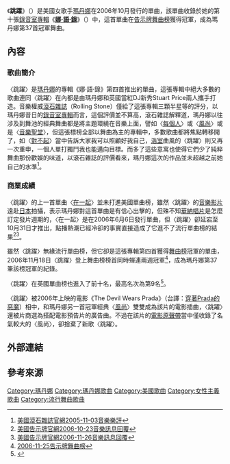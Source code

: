 {{noteTA
|2=zh-cn:麦当娜; zh-hk:麥當娜; zh-tw:瑪丹娜;
|G1=Show
}}
{{Infobox single
| Name = 跳躍<br />Jump
| Cover = 
| Artist = [[瑪丹娜|瑪丹娜]]
| from Album = [[娜語錄|娜語錄]]
| Format = [[CD|CD]], [[數位音樂下載|數位音樂下載]]
| Released = 2006年10月31日
| B-side = "History"
| Recorded = 2005
| Genre = [[流行舞曲|流行舞曲]]
| Length = 3:59
| Label = [[華納兄弟|華納兄弟]]
| Writer = {{flat list|
* Madonna
* Stuart Price
* Joe Henry}}
| Producer = {{flat list|
* Madonna
* Stuart Price}}
| Last single = "[[Get_Together_(瑪丹娜歌曲)|Get Together]]"<br />(2006)
| This single = "'''Jump'''"<br />(2006)
| Next single = "[[Hey_You_(Madonna_song)|Hey You]]"<br />(2007)
}}
《'''跳躍'''》（{{lang-en|'''Jump'''}}）是美國女歌手[[瑪丹娜|瑪丹娜]]在2006年10月發行的單曲，該單曲收錄於她的第十張[[錄音室專輯|錄音室專輯]]《'''[[舞池上的自白|娜‧語‧錄]]'''》（{{lang-en|'''Confessions on a Dance Floor'''}}）中，這首單曲在[[告示牌舞曲排行榜|告示牌舞曲榜]]獲得冠軍，成為瑪丹娜第37首冠軍舞曲。

== 內容 ==
=== 歌曲簡介 ===
〈跳躍〉是[[瑪丹娜|瑪丹娜]]的專輯《娜‧語‧錄》第四首推出的單曲，這張專輯中絕大多數的歌曲連同〈跳躍〉在內都是由瑪丹娜和英國當紅DJ新秀Stuart Price兩人攜手打造。音樂權威[[滾石雜誌|滾石雜誌]]（Rolling Stone）僅給了這張專輯三顆半星等的評分，以瑪丹娜昔日的[[錄音室專輯|錄音室專輯]]而言，這個評價並不算高，滾石雜誌解釋道，瑪丹娜以往涉及到舞池的經典舞曲都是將主題環繞在音樂上面，譬如〈[[Everybody_(麥當娜歌曲)|每個人]]〉或〈[[Vogue_(歌曲)|風尚]]〉或是〈[[Music_(麥當娜歌曲)|音樂聖堂]]〉，但這張標榜全部以舞曲為主的專輯中，多數歌曲都將焦點轉移開了，如〈[[Sorry_(麥當娜歌曲)|對不起]]〉當中告訴大家我可以照顧好我自己，[[浩室|浩室]]曲風的〈跳躍〉則又再一次重申，一個人單打獨鬥我也能邁向目標。而多了這些意寓也使得它們少了純粹舞曲那份歡娛的味道，以滾石雜誌的評價看來，瑪丹娜這次的作品並未超越之前她自己的水準<ref>[http://www.rollingstone.com/music/albumreviews/confessions-on-a-dance-floor-20051103 美國滾石雜誌官網2005-11-03音樂樂評]</ref>。

=== 商業成績 ===
〈跳躍〉的上一首單曲〈[[Get_Together_(瑪丹娜歌曲)|在一起]]〉並未打進美國單曲榜，雖然〈跳躍〉的[[音樂影片|音樂影片]]遠赴[[日本|日本]]拍攝，表示瑪丹娜對這首單曲是有信心出擊的，但殊不知[[華納唱片|華納唱片]]是怎麼訂定發片週期的，〈在一起〉是在2006年6月6日發行單曲，但〈跳躍〉卻延宕至10月31日才推出，點播熱潮已經冷卻的事實直接造成了它進不了流行單曲榜的結果<ref>[http://www.billboard.com/articles/news/56880/ask-billboard 美國告示牌官網2006-10-23音樂訊息回覆]</ref><ref>[http://www.billboard.com/articles/news/56583/ask-billboard 美國告示牌官網2006-11-26音樂訊息回覆]</ref>。

雖然〈跳躍〉無緣流行單曲榜，但它卻是這張專輯第四首獲得[[告示牌舞曲排行榜|舞曲榜]]冠軍的單曲，2006年11月18日〈跳躍〉登上舞曲榜榜首同時蟬連兩週冠軍<ref>[http://www.billboard.com/charts/dance-club-play-songs/2006-11-25 2006-11-25告示牌舞曲榜]</ref>，成為瑪丹娜第37筆該榜冠軍的紀錄。

〈跳躍〉在英國單曲榜也進入了前十名，最高名次為第9名<ref>{{Cite web |url=http://www.officialcharts.com/Artist/28948/MADONNA/ |title=英國官方排行榜瑪丹娜資料庫 |accessdate=2015-03-14 |archive-date=2018-03-18 |archive-url=https://web.archive.org/web/20180318212925/http://www.officialcharts.com/artist/28948/madonna/ |dead-url=no }}</ref>。

〈跳躍〉被2006年上映的電影《The Devil Wears Prada》（台譯：[[穿著Prada的惡魔|穿著Prada的惡魔]]）相中，和瑪丹娜另一首冠軍經典〈[[Vogue_(歌曲)|風尚]]〉雙雙成為該片的電影插曲，〈跳躍〉還被片商選為搭配電影預告片的廣告曲。不過在該片的[[電影原聲帶|電影原聲帶]]當中僅收錄了名氣較大的〈風尚〉，卻捨棄了新歌〈跳躍〉。

== 外部連結 ==
{{瑪丹娜}}
{{瑪丹娜歌曲}}
== 參考來源 ==
{{reflist|2}}
{{DEFAULTSORT:Jump}}
[[Category:瑪丹娜|Category:瑪丹娜]]
[[Category:瑪丹娜歌曲|Category:瑪丹娜歌曲]]
[[Category:美國歌曲|Category:美國歌曲]]
[[Category:女性主義歌曲|Category:女性主義歌曲]]
[[Category:流行舞曲歌曲|Category:流行舞曲歌曲]]